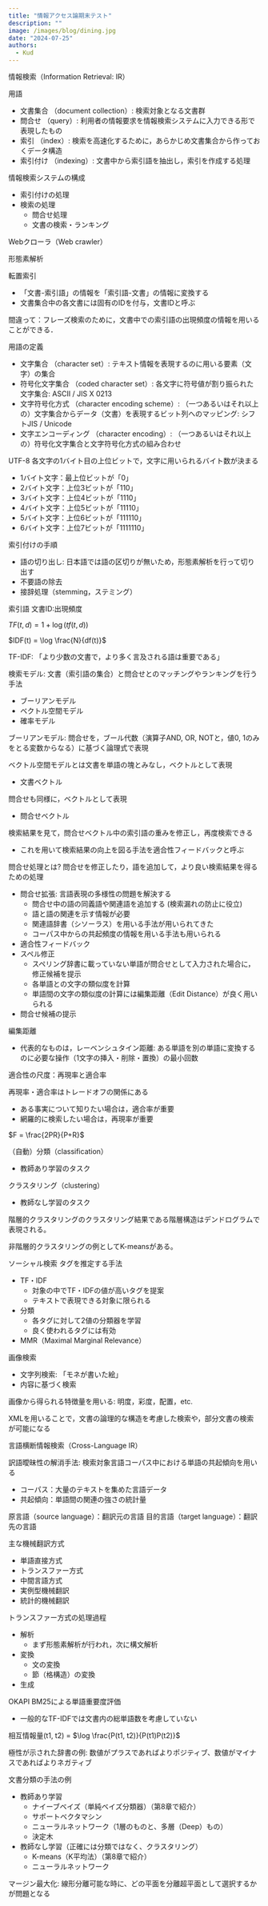 ```yaml
---
title: "情報アクセス論期末テスト"
description: ""
image: /images/blog/dining.jpg
date: "2024-07-25"
authors:
  - Kud
---
```


情報検索（Information Retrieval: IR）

用語
- 文書集合 （document collection）: 検索対象となる文書群
- 問合せ （query）: 利用者の情報要求を情報検索システムに入力できる形で表現したもの
- 索引 （index）: 検索を高速化するために，あらかじめ文書集合から作っておくデータ構造
- 索引付け （indexing）: 文書中から索引語を抽出し，索引を作成する処理

情報検索システムの構成
- 索引付けの処理
- 検索の処理
  - 問合せ処理
  - 文書の検索・ランキング

Webクローラ（Web crawler）

形態素解析

転置索引
- 「文書-索引語」の情報を「索引語-文書」の情報に変換する
- 文書集合中の各文書には固有のIDを付与，文書IDと呼ぶ

間違って：フレーズ検索のために，文書中での索引語の出現頻度の情報を用いることができる．

用語の定義
- 文字集合 （character set）: テキスト情報を表現するのに用いる要素（文字）の集合
- 符号化文字集合 （coded character set）: 各文字に符号値が割り振られた文字集合: ASCII / JIS X 0213
- 文字符号化方式 （character encoding scheme）: （一つあるいはそれ以上の）文字集合からデータ（文書）を表現するビット列へのマッピング: シフトJIS / Unicode
- 文字エンコーディング （character encoding）: （一つあるいはそれ以上の）符号化文字集合と文字符号化方式の組み合わせ

UTF-8
各文字の1バイト目の上位ビットで，文字に用いられるバイト数が決まる
- 1バイト文字：最上位ビットが「0」
- 2バイト文字：上位3ビットが「110」
- 3バイト文字：上位4ビットが「1110」
- 4バイト文字：上位5ビットが「11110」
- 5バイト文字：上位6ビットが「111110」
- 6バイト文字：上位7ビットが「1111110」

索引付けの手順
- 語の切り出し: 日本語では語の区切りが無いため，形態素解析を行って切り出す
- 不要語の除去
- 接辞処理（stemming，ステミング）

索引語 文書ID:出現頻度

$TF(t, d) = 1 + \log(tf(t, d))$

$IDF(t) = \log \frac{N}{df(t)}$

TF-IDF: 「より少数の文書で，より多く言及される語は重要である」

検索モデル: 文書（索引語の集合）と問合せとのマッチングやランキングを行う手法
- ブーリアンモデル
- ベクトル空間モデル
- 確率モデル

ブーリアンモデル: 問合せを，ブール代数（演算子AND, OR, NOTと，値0, 1のみをとる変数からなる）に基づく論理式で表現

ベクトル空間モデルとは文書を単語の塊とみなし，ベクトルとして表現
- 文書ベクトル

問合せも同様に，ベクトルとして表現
- 問合せベクトル

検索結果を見て，問合せベクトル中の索引語の重みを修正し，再度検索できる
- これを用いて検索結果の向上を図る手法を適合性フィードバックと呼ぶ

問合せ処理とは?
問合せを修正したり，語を追加して，より良い検索結果を得るための処理
- 問合せ拡張: 言語表現の多様性の問題を解決する
  - 問合せ中の語の同義語や関連語を追加する (検索漏れの防止に役立)
  - 語と語の関連を示す情報が必要
  - 関連語辞書（シソーラス）を用いる手法が用いられてきた
  - コーパス中からの共起頻度の情報を用いる手法も用いられる
- 適合性フィードバック
- スペル修正
  - スペリング辞書に載っていない単語が問合せとして入力された場合に，修正候補を提示
  - 各単語との文字の類似度を計算
  - 単語間の文字の類似度の計算には編集距離（Edit Distance）が良く用いられる
- 問合せ候補の提示

編集距離
- 代表的なものは，レーベンシュタイン距離: ある単語を別の単語に変換するのに必要な操作（1文字の挿入・削除・置換）の最小回数

適合性の尺度：再現率と適合率

再現率・適合率はトレードオフの関係にある
- ある事実について知りたい場合は，適合率が重要
- 網羅的に検索したい場合は，再現率が重要

$F = \frac{2PR}{P+R}$

（自動）分類（classification）
- 教師あり学習のタスク

クラスタリング（clustering）
- 教師なし学習のタスク

階層的クラスタリングのクラスタリング結果である階層構造はデンドログラムで表現される。

非階層的クラスタリングの例としてK-meansがある。

ソーシャル検索
タグを推定する手法
- TF・IDF
  - 対象の中でTF・IDFの値が高いタグを提案
  - テキストで表現できる対象に限られる
- 分類
  - 各タグに対して2値の分類器を学習
  - 良く使われるタグには有効
- MMR（Maximal Marginal Relevance）

画像検索
- 文字列検索: 「モネが書いた絵」
- 内容に基づく検索

画像から得られる特徴量を用いる: 明度，彩度，配置，etc.

XMLを用いることで，文書の論理的な構造を考慮した検索や，部分文書の検索が可能になる

言語横断情報検索（Cross-Language IR）

訳語曖昧性の解消手法: 検索対象言語コーパス中における単語の共起傾向を用いる
- コーパス：大量のテキストを集めた言語データ
- 共起傾向：単語間の関連の強さの統計量

原言語（source language）：翻訳元の言語
目的言語（target language）：翻訳先の言語

主な機械翻訳方式
- 単語直接方式
- トランスファー方式
- 中間言語方式
- 実例型機械翻訳
- 統計的機械翻訳

トランスファー方式の処理過程
- 解析
  - まず形態素解析が行われ，次に構文解析
- 変換
  - 文の変換
  - 節（格構造）の変換
- 生成

OKAPI BM25による単語重要度評価
- ⼀般的なTF-IDFでは⽂書内の総単語数を考慮していない

相互情報量(t1, t2) = $\log \frac{P(t1, t2)}{P(t1)P(t2)}$

極性が⽰された辞書の例: 数値がプラスであればよりポジティブ、数値がマイナスであればよりネガティブ

⽂書分類の⼿法の例
- 教師あり学習
  - ナイーブベイズ（単純ベイズ分類器）（第8章で紹介）
  - サポートベクタマシン
  - ニューラルネットワーク（1層のものと、多層（Deep）もの）
  - 決定⽊
- 教師なし学習（正確には分類ではなく、クラスタリング）
  - K-means（K平均法）（第8章で紹介）
  - ニューラルネットワーク

マージン最⼤化: 線形分離可能な時に、どの平⾯を分離超平⾯として選択するかが問題となる